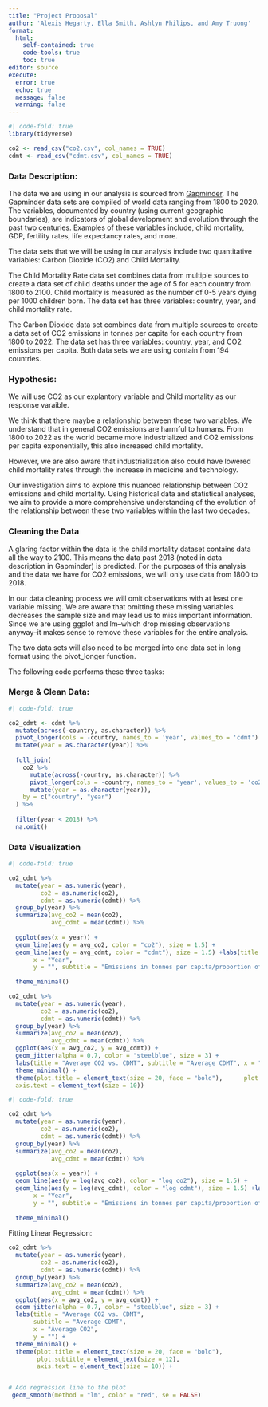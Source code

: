 ```yaml
---
title: "Project Proposal"
author: 'Alexis Hegarty, Ella Smith, Ashlyn Philips, and Amy Truong'
format: 
  html:
    self-contained: true
    code-tools: true
    toc: true
editor: source
execute: 
  error: true
  echo: true
  message: false
  warning: false
---
```


```r
#| code-fold: true
library(tidyverse)

co2 <- read_csv("co2.csv", col_names = TRUE)
cdmt <- read_csv("cdmt.csv", col_names = TRUE)
```

### Data Description:

The data we are using in our analysis is sourced from [Gapminder](https://www.gapminder.org/data/documentation/). The Gapminder data sets are compiled of world data ranging from 1800 to 2020. The variables, documented by country (using current geographic boundaries), are indicators of global development and evolution through the past two centuries. Examples of these variables include, child mortality, GDP, fertility rates, life expectancy rates, and more.

The data sets that we will be using in our analysis include two quantitative variables: Carbon Dioxide (CO2) and Child Mortality.

The Child Mortality Rate data set combines data from multiple sources to create a data set of child deaths under the age of 5 for each country from 1800 to 2100. Child mortality is measured as the number of 0-5 years dying per 1000 children born. The data set has three variables: country, year, and child mortality rate.

The Carbon Dioxide data set combines data from multiple sources to create a data set of CO2 emissions in tonnes per capita for each country from 1800 to 2022. The data set has three variables: country, year, and CO2 emissions per capita. Both data sets we are using contain from 194 countries.

### Hypothesis:

We will use CO2 as our explantory variable and Child mortality as our response varaible.

We think that there maybe a relationship between these two variables. We understand that in general CO2 emissions are harmful to humans. From 1800 to 2022 as the world became more industrialized and CO2 emissions per capita exponentially, this also increased child mortality.

However, we are also aware that industrialization also could have lowered child mortality rates through the increase in medicine and technology.

Our investigation aims to explore this nuanced relationship between CO2 emissions and child mortality. Using historical data and statistical analyses, we aim to provide a more comprehensive understanding of the evolution of the relationship between these two variables within the last two decades.

### Cleaning the Data

A glaring factor within the data is the child mortality dataset contains data all the way to 2100. This means the data past 2018 (noted in data description in Gapminder) is predicted. For the purposes of this analysis and the data we have for CO2 emissions, we will only use data from 1800 to 2018.

In our data cleaning process we will omit observations with at least one variable missing. We are aware that omitting these missing variables decreases the sample size and may lead us to miss important information. Since we are using ggplot and lm--which drop missing observations anyway--it makes sense to remove these variables for the entire analysis.

The two data sets will also need to be merged into one data set in long format using the pivot_longer function.

The following code performs these three tasks:

### Merge & Clean Data:

```r
#| code-fold: true

co2_cdmt <- cdmt %>%
  mutate(across(-country, as.character)) %>%
  pivot_longer(cols = -country, names_to = 'year', values_to = 'cdmt') %>%
  mutate(year = as.character(year)) %>%
  
  full_join(
    co2 %>%
      mutate(across(-country, as.character)) %>%
      pivot_longer(cols = -country, names_to = 'year', values_to = 'co2') %>%
      mutate(year = as.character(year)),
    by = c("country", "year")
  ) %>%
  
  filter(year < 2018) %>%
  na.omit()


```

### Data Visualization

```r
#| code-fold: true

co2_cdmt %>%
  mutate(year = as.numeric(year),
         co2 = as.numeric(co2),
         cdmt = as.numeric(cdmt)) %>%
  group_by(year) %>%
  summarize(avg_co2 = mean(co2),
            avg_cdmt = mean(cdmt)) %>%
  
  ggplot(aes(x = year)) +
  geom_line(aes(y = avg_co2, color = "co2"), size = 1.5) +
  geom_line(aes(y = avg_cdmt, color = "cdmt"), size = 1.5) +labs(title = "Relationship CO2 Emmissions and Child Mortality Rates",
       x = "Year",
       y = "", subtitle = "Emissions in tonnes per capita/proportion of deaths per 1000 births") +
  
  theme_minimal()
```
```r
co2_cdmt %>%  
  mutate(year = as.numeric(year),
         co2 = as.numeric(co2), 
         cdmt = as.numeric(cdmt)) %>%  
  group_by(year) %>%  
  summarize(avg_co2 = mean(co2),
            avg_cdmt = mean(cdmt)) %>%  
  ggplot(aes(x = avg_co2, y = avg_cdmt)) +  
  geom_jitter(alpha = 0.7, color = "steelblue", size = 3) +    
  labs(title = "Average CO2 vs. CDMT", subtitle = "Average CDMT", x = "Average CO2",y = "") + 
  theme_minimal() +  
  theme(plot.title = element_text(size = 20, face = "bold"),      plot.subtitle = element_text(size = 12), 
  axis.text = element_text(size = 10))

```


```r
#| code-fold: true

co2_cdmt %>%
  mutate(year = as.numeric(year),
         co2 = as.numeric(co2),
         cdmt = as.numeric(cdmt)) %>%
  group_by(year) %>%
  summarize(avg_co2 = mean(co2),
            avg_cdmt = mean(cdmt)) %>%
  
  ggplot(aes(x = year)) +
  geom_line(aes(y = log(avg_co2), color = "log co2"), size = 1.5) +
  geom_line(aes(y = log(avg_cdmt), color = "log cdmt"), size = 1.5) +labs(title = "Relationship CO2 Emmissions and Child Mortality Rates",
       x = "Year",
       y = "", subtitle = "Emissions in tonnes per capita/proportion of deaths per 1000 births") +
  
  theme_minimal()
```

Fitting Linear Regression: 
```r
co2_cdmt %>%
  mutate(year = as.numeric(year),
         co2 = as.numeric(co2), 
         cdmt = as.numeric(cdmt)) %>%  
  group_by(year) %>%  
  summarize(avg_co2 = mean(co2),
            avg_cdmt = mean(cdmt)) %>%  
  ggplot(aes(x = avg_co2, y = avg_cdmt)) +  
  geom_jitter(alpha = 0.7, color = "steelblue", size = 3) +    
  labs(title = "Average CO2 vs. CDMT", 
       subtitle = "Average CDMT", 
       x = "Average CO2",
       y = "") + 
  theme_minimal() +  
  theme(plot.title = element_text(size = 20, face = "bold"),      
        plot.subtitle = element_text(size = 12), 
        axis.text = element_text(size = 10)) +


# Add regression line to the plot
 geom_smooth(method = "lm", color = "red", se = FALSE)

```

